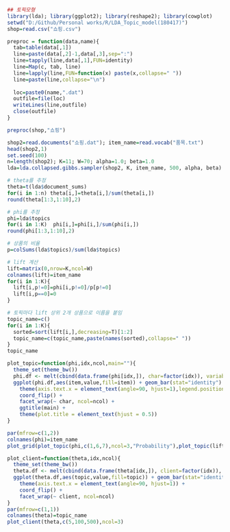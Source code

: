 ```r
## 토픽모형
library(lda); library(ggplot2); library(reshape2); library(cowplot)
setwd("D:/Github/Personal works/R/LDA_Topic_model(180417)")
shop=read.csv("쇼핑.csv")
```


```r
preproc = function(data,name){
  tab=table(data[,1])
  line=paste(data[,2]-1,data[,3],sep=":")
  line=tapply(line,data[,1],FUN=identity)
  line=Map(c, tab, line)
  line=lapply(line,FUN=function(x) paste(x,collapse=" "))
  line=paste(line,collapse="\n")
  
  loc=paste0(name,".dat")
  outfile=file(loc)
  writeLines(line,outfile)
  close(outfile)
}
```

```r
preproc(shop,"쇼핑")

shop2=read.documents("쇼핑.dat"); item_name=read.vocab("품목.txt")
head(shop2,1)
set.seed(100)
n=length(shop2); K=11; W=70; alpha=1.0; beta=1.0
lda=lda.collapsed.gibbs.sampler(shop2, K, item_name, 500, alpha, beta) 

# theta를 추정
theta=t(lda$document_sums)
for(i in 1:n) theta[i,]=theta[i,]/sum(theta[i,])
round(theta[1:3,1:10],2)

# phi를 추정
phi=lda$topics
for(i in 1:K)  phi[i,]=phi[i,]/sum(phi[i,])
round(phi[1:3,1:10],2)

# 상품의 비율
p=colSums(lda$topics)/sum(lda$topics)

# lift 계산
lift=matrix(0,nrow=K,ncol=W)
colnames(lift)=item_name
for(i in 1:K){
  lift[i,p!=0]=phi[i,p!=0]/p[p!=0]
  lift[i,p==0]=0
}
```

```r
# 토픽마다 lift 상위 2개 상품으로 이름을 붙임
topic_name=c()
for(i in 1:K){
  sorted=sort(lift[i,],decreasing=T)[1:2]
  topic_name=c(topic_name,paste(names(sorted),collapse=" "))
}
topic_name
```

```r
plot_topic=function(phi,idx,ncol,main=""){
  theme_set(theme_bw()) 
  phi.df <- melt(cbind(data.frame(phi[idx,]), char=factor(idx)), variable.name="item", id.vars = "char")
  ggplot(phi.df,aes(item,value,fill=item)) + geom_bar(stat="identity") +
    theme(axis.text.x = element_text(angle=90, hjust=1),legend.position="none") +  
    coord_flip() +
    facet_wrap(~ char, ncol=ncol) +
    ggtitle(main) +
    theme(plot.title = element_text(hjust = 0.5))
}

par(mfrow=c(1,2))
colnames(phi)=item_name
plot_grid(plot_topic(phi,c(1,6,7),ncol=3,"Probability"),plot_topic(lift,c(1,6,7),ncol=3,"Lift"),align='h')

```

```r
plot_client=function(theta,idx,ncol){
  theme_set(theme_bw()) 
  theta.df <- melt(cbind(data.frame(theta[idx,]), client=factor(idx)), variable.name="topic", id.vars = "client")
  ggplot(theta.df,aes(topic,value,fill=topic)) + geom_bar(stat="identity") +
    theme(axis.text.x = element_text(angle=90, hjust=1)) +  
    coord_flip() +
    facet_wrap(~ client, ncol=ncol)
}
par(mfrow=c(1,1))
colnames(theta)=topic_name
plot_client(theta,c(5,100,500),ncol=3)
```

